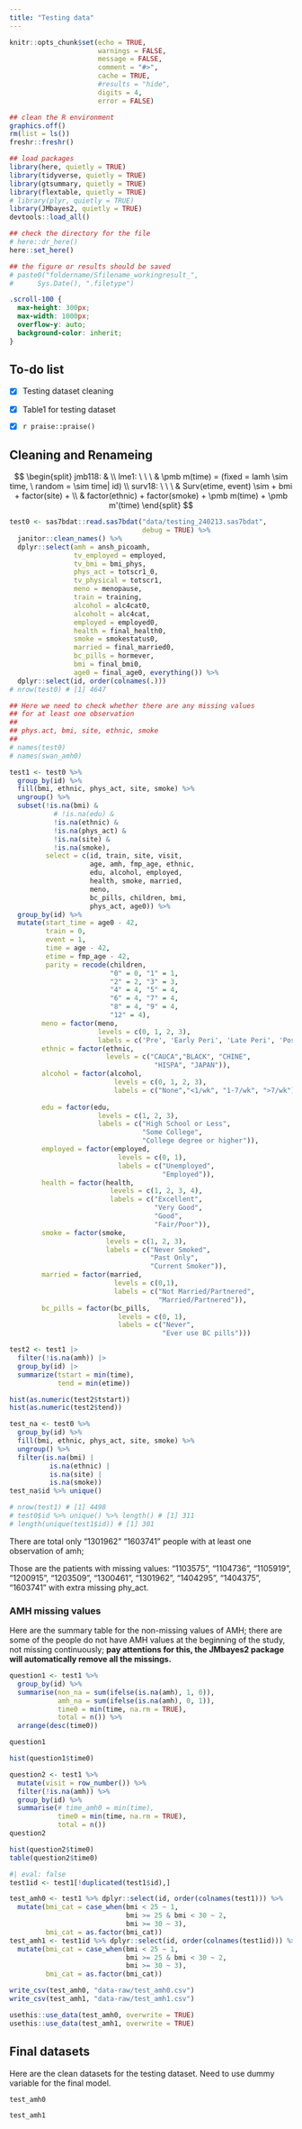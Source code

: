 ```yaml
---
title: "Testing data"
---
```


```r
knitr::opts_chunk$set(echo = TRUE,
                      warnings = FALSE,
                      message = FALSE,
                      comment = "#>",
                      cache = TRUE,
                      #results = "hide",
                      digits = 4,
                      error = FALSE)

## clean the R environment
graphics.off()
rm(list = ls())
freshr::freshr()

## load packages
library(here, quietly = TRUE)
library(tidyverse, quietly = TRUE)
library(gtsummary, quietly = TRUE)
library(flextable, quietly = TRUE)
# library(plyr, quietly = TRUE)
library(JMbayes2, quietly = TRUE)
devtools::load_all()

## check the directory for the file
# here::dr_here()
here::set_here()

## the figure or results should be saved 
# paste0("foldername/Sfilename_workingresult_", 
#      Sys.Date(), ".filetype")
```

```css
.scroll-100 {
  max-height: 300px;
  max-width: 1000px;
  overflow-y: auto;
  background-color: inherit;
}
```

## To-do list

-   [x] Testing dataset cleaning

-   [x] Table1 for testing dataset

-   [x] `r praise::praise()`

## Cleaning and Renameing

$$
\begin{split}
  jmb118: & \\ 
  lme1: \ \ \  & \pmb m(time) = (fixed = lamh \sim time, \ random = \sim time| id) \\
  surv18: \ \ \ & Surv(etime, event) \sim + bmi + factor(site) + \\
  & factor(ethnic) + factor(smoke) + \pmb m(time) + \pmb m'(time)
\end{split}
$$

```r
test0 <- sas7bdat::read.sas7bdat("data/testing_240213.sas7bdat",
                                 debug = TRUE) %>%
  janitor::clean_names() %>% 
  dplyr::select(amh = ansh_picoamh,
                tv_employed = employed,
                tv_bmi = bmi_phys,
                phys_act = totscr1_0,
                tv_physical = totscr1,
                meno = menopause,
                train = training,
                alcohol = alc4cat0,
                alcoholt = alc4cat,
                employed = employed0,
                health = final_health0,
                smoke = smokestatus0,
                married = final_married0,
                bc_pills = hormever,
                bmi = final_bmi0,
                age0 = final_age0, everything()) %>%
  dplyr::select(id, order(colnames(.)))
# nrow(test0) # [1] 4647

## Here we need to check whether there are any missing values
## for at least one observation
## 
## phys.act, bmi, site, ethnic, smoke
## 
# names(test0)
# names(swan_amh0)

test1 <- test0 %>% 
  group_by(id) %>%
  fill(bmi, ethnic, phys_act, site, smoke) %>%
  ungroup() %>% 
  subset(!is.na(bmi) &
           # !is.na(edu) &
           !is.na(ethnic) &
           !is.na(phys_act) &
           !is.na(site) &
           !is.na(smoke),
         select = c(id, train, site, visit,
                    age, amh, fmp_age, ethnic,
                    edu, alcohol, employed,
                    health, smoke, married,
                    meno,
                    bc_pills, children, bmi,
                    phys_act, age0)) %>%
  group_by(id) %>%
  mutate(start_time = age0 - 42,
         train = 0,
         event = 1,
         time = age - 42,
         etime = fmp_age - 42,
         parity = recode(children,
                         "0" = 0, "1" = 1,
                         "2" = 2, "3" = 3,
                         "4" = 4, "5" = 4,
                         "6" = 4, "7" = 4,
                         "8" = 4, "9" = 4,
                         "12" = 4),
        meno = factor(meno,
                      levels = c(0, 1, 2, 3),
                      labels = c('Pre', 'Early Peri', 'Late Peri', 'Post')),
        ethnic = factor(ethnic, 
                        levels = c("CAUCA","BLACK", "CHINE",
                                    "HISPA", "JAPAN")),
        alcohol = factor(alcohol,
                          levels = c(0, 1, 2, 3),
                          labels = c("None","<1/wk", "1-7/wk", ">7/wk")),
        
        edu = factor(edu,
                      levels = c(1, 2, 3),
                      labels = c("High School or Less",
                                 "Some College",
                                 "College degree or higher")),
        employed = factor(employed,
                           levels = c(0, 1),
                           labels = c("Unemployed",
                                      "Employed")),
        health = factor(health,
                         levels = c(1, 2, 3, 4),
                         labels = c("Excellent",
                                    "Very Good",
                                    "Good",
                                    "Fair/Poor")),
        smoke = factor(smoke,
                        levels = c(1, 2, 3),
                        labels = c("Never Smoked",
                                   "Past Only",
                                   "Current Smoker")),
        married = factor(married,
                          levels = c(0,1),
                          labels = c("Not Married/Partnered",
                                     "Married/Partnered")),
        bc_pills = factor(bc_pills,
                           levels = c(0, 1),
                           labels = c("Never",
                                      "Ever use BC pills")))

test2 <- test1 |>
  filter(!is.na(amh)) |> 
  group_by(id) |>
  summarize(tstart = min(time),
            tend = min(etime)) 

hist(as.numeric(test2$tstart))
hist(as.numeric(test2$tend))

test_na <- test0 %>%
  group_by(id) %>%
  fill(bmi, ethnic, phys_act, site, smoke) %>%
  ungroup() %>% 
  filter(is.na(bmi) |
          is.na(ethnic) |
          is.na(site) |
          is.na(smoke))
test_na$id %>% unique()

# nrow(test1) # [1] 4498
# test0$id %>% unique() %>% length() # [1] 311
# length(unique(test1$id)) # [1] 301
```

There are total only "1301962" "1603741" people with at least one observation of amh;

Those are the patients with missing values: "1103575", "1104736", "1105919", "1200915", "1203509", "1300461", "1301962", "1404295", "1404375", "1603741" with extra missing phy_act.

### AMH missing values

Here are the summary table for the non-missing values of AMH; there are some of the people do not have AMH values at the beginning of the study, not missing continuously; **pay attentions for this, the JMbayes2 package will automatically remove all the missings.**

```r

question1 <- test1 %>% 
  group_by(id) %>%
  summarise(non_na = sum(ifelse(is.na(amh), 1, 0)),
            amh_na = sum(ifelse(is.na(amh), 0, 1)),
            time0 = min(time, na.rm = TRUE),
            total = n()) %>%
  arrange(desc(time0))

question1

```

```r
hist(question1$time0)
```

```r
question2 <- test1 %>% 
  mutate(visit = row_number()) %>%
  filter(!is.na(amh)) %>% 
  group_by(id) %>%
  summarise(# time_amh0 = min(time),
            time0 = min(time, na.rm = TRUE),
            total = n()) 
question2
```

```r
hist(question2$time0)
table(question2$time0)
```

```r
#| eval: false
test1id <- test1[!duplicated(test1$id),]

test_amh0 <- test1 %>% dplyr::select(id, order(colnames(test1))) %>%
  mutate(bmi_cat = case_when(bmi < 25 ~ 1,
                             bmi >= 25 & bmi < 30 ~ 2,
                             bmi >= 30 ~ 3),
         bmi_cat = as.factor(bmi_cat))
test_amh1 <- test1id %>% dplyr::select(id, order(colnames(test1id))) %>%
  mutate(bmi_cat = case_when(bmi < 25 ~ 1,
                             bmi >= 25 & bmi < 30 ~ 2,
                             bmi >= 30 ~ 3),
         bmi_cat = as.factor(bmi_cat))

write_csv(test_amh0, "data-raw/test_amh0.csv")
write_csv(test_amh1, "data-raw/test_amh1.csv")

usethis::use_data(test_amh0, overwrite = TRUE)
usethis::use_data(test_amh1, overwrite = TRUE)
```

## Final datasets

Here are the clean datasets for the testing dataset. Need to use dummy variable for the final model.

```r
test_amh0

test_amh1
```
